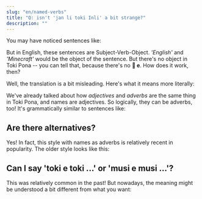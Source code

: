 ```yaml
---
slug: "en/named-verbs"
title: "Q: isn't 'jan li toki Inli' a bit strange?"
description: ""
---
```



You may have noticed sentences like:

<List>
  <Sentence sl="jan li toki Inli." m="The person speaks English." />
  <Sentence sl="jan li musi Manka." m="The person plays Minecraft." />
</List>

But in English, these sentences are Subject-Verb-Object. *'English'* and *'Minecraft'* would be the object of the sentence. But there's no object in Toki Pona -- you can tell that, because there's no **󱤉 e**. How does it work, then?

Well, the translation is a bit misleading. Here's what it means more literally:

<List>
  <Sentence sl="jan li toki Inli." m="The person speaks English-ly." />
  <Sentence sl="jan li musi Manka." m="The person plays Minecraft-ly." />
</List>

We've already talked about how *adjectives* and *adverbs* are the same thing in Toki Pona, and names are adjectives. So logically, they can be adverbs, too! It's grammatically similar to sentences like:

<List>
  <Sentence sl="jan li toki suwi." m="The person speaks adorably." />
  <Sentence sl="jan li musi pona." m="The person plays well." />
</List>

## Are there alternatives?

Yes! In fact, this style with names as adverbs is relatively recent in popularity. The older style looks like this:

<List>
  <Sentence sl="jan li toki lon toki Inli." m="The person speaks in English." />
  <Sentence sl="jan li toki kepeken toki Inli." m="The person speaks by means of English." />
  <Sentence sl="jan li musi lon musi Manka." m="The person has fun in Minecraft." />
  <Sentence sl="jan li musi kepeken musi Manka." m="The person has fun by means of Minecraft." />
</List>

## Can I say 'toki e toki ...' or 'musi e musi ...'?

This was relatively common in the past! But nowadays, the meaning might be understood a bit different from what you want:

<List>
  <Sentence sl="jan li toki e toki Inli." m="The person speaks about English.<br />(makes sense, but in a different situation)" />
  <Sentence sl="jan li musi e musi Manka." m="The person entertains Minecraft. (???)" />
</List>
